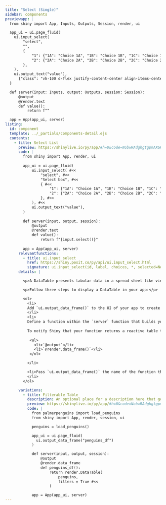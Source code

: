 ```yaml
---
title: "Select (Single)"
sidebar: components 
previewapp: |
  from shiny import App, Inputs, Outputs, Session, render, ui

  app_ui = ui.page_fluid(
    ui.input_select(
        "select",
        "",
        {
            "1": {"1A": "Choice 1A", "1B": "Choice 1B", "1C": "Choice 1C"},
            "2": {"2A": "Choice 2A", "2B": "Choice 2B", "2C": "Choice 2C"}
        },
    ),
    ui.output_text("value"),
      {"class": "vh-100 d-flex justify-content-center align-items-center px-4"}
  )

  def server(input: Inputs, output: Outputs, session: Session):
      @output
      @render.text
      def value():
          return f""

  app = App(app_ui, server)
listing:
  id: component
  template: ../_partials/components-detail.ejs
  contents:
    - title: Select List
      preview: https://shinylive.io/py/app/#h=0&code=NobwRAdghgtgpmAXGKAHVA6VBPMAaMAYwHsIAXOcpMAMwCdiYACAZwAsBLCbJjmVYnTJMAgujxM6lACZw6EgK4cAOhFVpUAfSVMAvEyVYoAcziaaAGyXSAFKqYODHDF1QKymlnAtxCZOxCOQUzKYF4+fqF49sEOoQDK3r7CAEbEAB5RMbEg2bGOoQCMoYhMuWCFIiUhYADCbMQchHBMlVE1hQBC1aH1jc2t3fgdtT11DU0thaNgAL7RgflBoQBM1eUrVUg1fZNMm+2rQ6W9EwMrQxKrMyfj-S0rM7N5QfN5AJQLQYbE7m4eFHS-lCADcoFY4KFPqp3qo4RBZDRWHIQXIbK53BJfmR-hIvCwWBxSO9EHkAALY-7kqQIuQYQFkPKIphgiE2EkvRxSMgKOiBGihEAYsgYcLJdnPMDw9ToPSidA2DTaDh4lFyd5zAC6QA
      code: |
        from shiny import App, render, ui
        
        app_ui = ui.page_fluid(
            ui.input_select( #<<
                "select", #<<
                "Select box", #<<
                { #<<
                    "1": {"1A": "Choice 1A", "1B": "Choice 1B", "1C": "Choice 1C"}, #<<
                    "2": {"2A": "Choice 2A", "2B": "Choice 2B", "2C": "Choice 2C"} #<<
                }, #<<
            ), #<<
            ui.output_text("value"),
        )
        
        def server(input, output, session):
            @output
            @render.text
            def value():
                return f"{input.select()}"
        
        app = App(app_ui, server)
      relevantfunctions:
        - title: ui.input_select
          href: https://shiny.posit.co/py/api/ui.input_select.html
          signature: ui.input_select(id, label, choices, *, selected=None, multiple=False, selectize=False, width=None, size=None)
      details: |

        <p>A DataTable presents tabular data in a spread sheet like view. </p>

        <p>Follow three steps to display a DataTable in your app:</p>

        <ol>
          <li>
          Add `ui.output_data_frame()` to the UI of your app to create a div in which to display the table. Where you call this function will determine where the table will appear within the layout of the app. For example, ...
          </li>
          <li>
          Define a function within the `server` function that builds your table and uses `render.DataTable()` to return the result. Where`render.DataTable()`will package the table as an HTML data table for display. If your function calls reactive values, Shiny will update your table whenever those values change, in a [reactive fashion]().
          
          To notify Shiny that your function returns a reactive table to display, decorate the function with two decorators:
          
           <ul>
             <li>`@output`</li>
             <li>`@render.data_frame()`</li>
           </ul>

          </li>

          <li>Pass `ui.output_data_frame()` the name of the function that builds the DataTable, as a character string, to indicate which DataTable should be displayed in the div. 
          </li>
        </ol>

      variations:
        - title: Filterable Table
          description: An optional place for a description here that goes about this long but then (oh my gosh!) it's now going even longer to show what the line-height looks like.
          preview: https://shinylive.io/py/app/#h=0&code=NobwRAdghgtgpmAXGKAHVA6VBPMAaMAYwHsIAXOcpMAMwCdiYACVKAG3jtUoHMBXAJYQAzkwExUxOmSZtiUACYB9bhH5DhAHQj1GTYQAsh2MRKkyAgujxM6lBXDo3hcYcIGkbg7dtXqRTAC8svLKfoIiABQAlD7Q6EqCQUyCWFA8cEo0bIIKkdpMKQIYxHxkqGVKClBkUFl0sHD5YOEaVTSaYLEQ3doONPqOAG6OkUIVZDal5WXOru6k0YgFhUwAAtMTK4VrdhAOdBjVtfWN20z9LLwRwu0xyxCrT7ZwZHx0j3sHGAAiNVAAFSgACM2E1zs9Vq0RHgIZCmDQBGwKHRRMEAXQ+HA4YVevFUMkrKhImhUIkBHM6CM6NEwABfAC6QA
          code: |
            from palmerpenguins import load_penguins
            from shiny import App, render, session, ui

            penguins = load_penguins()

            app_ui = ui.page_fluid(
              ui.output_data_frame("penguins_df")
            )

            def server(input, output, session):
                @output
                @render.data_frame
                def penguins_df():
                    return render.DataTable(
                        penguins,
                        filters = True #<<
                    )

            app = App(app_ui, server)
---
```


:::{.component}
:::
